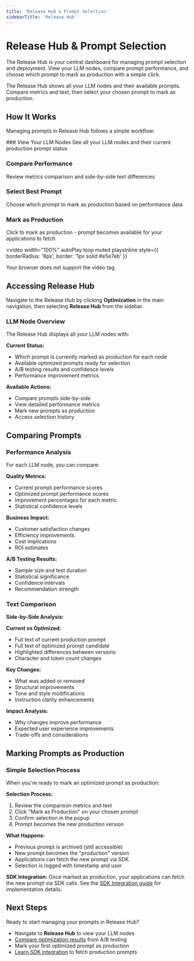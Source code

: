 ```yaml
---
title: 'Release Hub & Prompt Selection'
sidebarTitle: 'Release Hub'
---
```



# Release Hub & Prompt Selection

The Release Hub is your central dashboard for managing prompt selection and deployment. View your LLM nodes, compare prompt performance, and choose which prompt to mark as production with a simple click.

<Callout type="info">
  The Release Hub shows all your LLM nodes and their available prompts. Compare metrics and text, then select your chosen prompt to mark as production.
</Callout>

## How It Works

Managing prompts in Release Hub follows a simple workflow:

<Steps>
### View Your LLM Nodes
See all your LLM nodes and their current production prompt status

### Compare Performance
Review metrics comparison and side-by-side text differences

### Select Best Prompt
Choose which prompt to mark as production based on performance data

### Mark as Production
Click to mark as production - prompt becomes available for your applications to fetch
</Steps>

<video 
  width="100%" 
  autoPlay 
  loop 
  muted 
  playsInline
  style={{ borderRadius: '8px', border: '1px solid #e5e7eb' }}
>
  <source src="/assets/quickstart/ci:cd.mp4" type="video/mp4" />
  Your browser does not support the video tag.
</video>

## Accessing Release Hub

Navigate to the Release Hub by clicking **Optimization** in the main navigation, then selecting **Release Hub** from the sidebar.

### LLM Node Overview

The Release Hub displays all your LLM nodes with:

**Current Status:**
- Which prompt is currently marked as production for each node
- Available optimized prompts ready for selection
- A/B testing results and confidence levels
- Performance improvement metrics

**Available Actions:**
- Compare prompts side-by-side
- View detailed performance metrics
- Mark new prompts as production
- Access selection history

## Comparing Prompts

### Performance Analysis

For each LLM node, you can compare:

**Quality Metrics:**
- Current prompt performance scores
- Optimized prompt performance scores
- Improvement percentages for each metric
- Statistical confidence levels

**Business Impact:**
- Customer satisfaction changes
- Efficiency improvements
- Cost implications
- ROI estimates

**A/B Testing Results:**
- Sample size and test duration
- Statistical significance
- Confidence intervals
- Recommendation strength

### Text Comparison

**Side-by-Side Analysis:**

**Current vs Optimized:**
- Full text of current production prompt
- Full text of optimized prompt candidate
- Highlighted differences between versions
- Character and token count changes

**Key Changes:**
- What was added or removed
- Structural improvements
- Tone and style modifications
- Instruction clarity enhancements

**Impact Analysis:**
- Why changes improve performance
- Expected user experience improvements
- Trade-offs and considerations

## Marking Prompts as Production

### Simple Selection Process

When you're ready to mark an optimized prompt as production:

**Selection Process:**
1. Review the comparison metrics and text
2. Click "Mark as Production" on your chosen prompt
3. Confirm selection in the popup
4. Prompt becomes the new production version

**What Happens:**
- Previous prompt is archived (still accessible)
- New prompt becomes the "production" version
- Applications can fetch the new prompt via SDK
- Selection is logged with timestamp and user

**SDK Integration:**
Once marked as production, your applications can fetch the new prompt via SDK calls. See the [SDK Integration guide](/optimization/optimization_features/cicd_deployment) for implementation details.

## Next Steps

Ready to start managing your prompts in Release Hub?

- Navigate to **Release Hub** to view your LLM nodes
- [Compare optimization results](/optimization/optimization_features/ab_testing) from A/B testing
- Mark your first optimized prompt as production
- [Learn SDK integration](/optimization/optimization_features/cicd_deployment) to fetch production prompts
